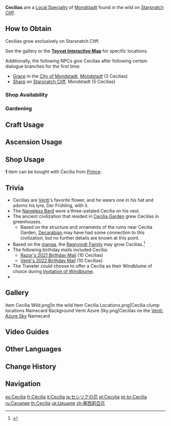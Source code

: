 {{Item Infobox
|id           = 100023
|image        = Item Cecilia.png
|type         = Mondstadt Local Specialties
|invCategory  = Materials
|description  = A beautiful flower with a name that suits its appearance. It only grows where harsh winds blow, and is just as intangible as the true heart of an unbound soul.
|source1      = Found in the wild on [[Starsnatch Cliff]]
|source2      = {{Sold By}}
|source3      = [[Gardening]] with [[A Path of Value: Luxuriant Glebe|Luxuriant Glebe]]
}}
'''Cecilias''' are a [[Local Specialty]] of [[Mondstadt]] found in the wild on [[Starsnatch Cliff]].

==How to Obtain==
Cecilias grow exclusively on Starsnatch Cliff.

See the gallery or the '''[https://webstatic-sea.mihoyo.com/app/ys-map-sea/index.html#/map/2?shown_types=35 Teyvat Interactive Map]''' for specific locations.

Additionally, the following NPCs give Cecilias after following certain dialogue branches for the first time:
*[[Grace]] in the [[City of Mondstadt]], [[Mondstadt]] (3 Cecilias)
*[[Sharp]] on [[Starsnatch Cliff]], Mondstadt (5 Cecilias)

===Shop Availability===
{{Shop Availability}}

===Gardening===
{{Recipe
|type = Luxuriant Glebe
|time = 2d 22h
|Cecilia Seed = 1
|sort = Cecilia Seed
}}

==Craft Usage==
{{Craft Usage}}

==Ascension Usage==
{{Ascension Usage}}

==Shop Usage==
'''1''' item can be bought with Cecilia from [[Prince]]:
{{Shop/Header|currency=Material|class=tdl2|vendor=Prince}}
{{Shop|Cecilia Card Back|{{Item|Cecilia|x=100}}|1|specific=Cecilia (Card Back)|text=Cecilia}}
{{Shop/Footer}}

==Trivia==
* Cecilias are [[Venti]]'s favorite flower, and he wears one in his hat and adorns his lyre, Der Frühling, with it.
* The [[Nameless Bard]] wore a three-petaled Cecilia on his vest.
* The ancient civilization that resided in [[Cecilia Garden]] grew Cecilias in greenhouses.
** Based on the structure and ornaments of the ruins near Cecilia Garden, [[Decarabian]] may have had some connection to this civilization, but no further details are known at this point.
* Based on the [[manga]], the [[Ragnvindr Family]] may grow Cecilias.<ref>{{Ref/Manga|7|1}}</ref>
* The following birthday mails included Cecilia:
** [[Mail/The day I was born... (2021-09-09)|Razor's 2021 Birthday Mail]] (10 Cecilias)
** [[Mail/The Wind Returns~ (2022-06-16)|Venti's 2022 Birthday Mail]] (10 Cecilias)
* The Traveler could choose to offer a Cecilia as their Windblume of choice during [[Invitation of Windblume]].
* {{Related Items|type=variant}}

==Gallery==
<gallery>
Item Cecilia Wild.png|In the wild
Item Cecilia Locations.png|Cecilia clump locations
Namecard Background Venti Azure Sky.png|Cecilias on the [[Venti: Azure Sky]] Namecard
</gallery>

==Video Guides==
{{EVT
|video1   = https://youtu.be/QasraXI6mOY
|caption1 = Farm Guide (37 total)

|video2   = https://youtu.be/P_L9jybZgxc
|caption2 = Fast Farming in 2 Minutes (42 Total)
}}

==Other Languages==
{{Other Languages
|en      = Cecilia
|zhs     = 塞西莉亚花
|zhs_rm  = Sāixīlìyà-huā
|zht     = 塞西莉亞花
|zht_rm  = Sāixīlìyà-huā
|zh_tl   = Cecilia Flower
|ja      = セシリアの花
|ja_rm   = Seshiria no Hana
|ja_tl   = Cecilia Flower
|ko      = 세실리아꽃
|ko_rm   = Sesillia-kkot
|ko_tl   = Cecilia Flower
|es      = Cecilia
|fr      = Cécilia
|fr_tl   = Cecilia
|ru      = Сесилия
|ru_tl   = Cecilia
|th      = Cecilia
|vi      = {{tt|Hoa|花}} Cecilia
|vi_tl   = Cecilia Flower
|de      = Cecilia
|id      = Cecilia
|pt      = Cecília
|pt_tl   = 
|tr      = Sesilya
|tr_tl   = Cecilia
|it      = Cecilia
}}

==Change History==
{{Change History|1.0}}

==Navigation==
{{Material Navbox|type=Local Specialties}}

[[es:Cecilia]]
[[fr:Cécilia]]
[[it:Cecilia]]
[[ja:セシリアの花]]
[[pl:Cecylia]]
[[pt-br:Cecília]]
[[ru:Сесилия]]
[[th:Cecilia]]
[[uk:Цецилія]]
[[zh:塞西莉亞花]]